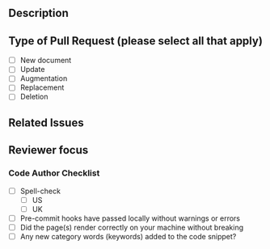 ## Description

<!-- DO NOT LEAVE THIS SECTION BLANK
Please complete along the following lines:
- this [describes/updates/expands/replaces/removes] the design document for...
- describe where possible the context for the changes, why are we doing it? -->

## Type of Pull Request (please select all that apply)

- [ ] New document
- [ ] Update
- [ ] Augmentation
- [ ] Replacement
- [ ] Deletion
<!--TODO are we missing any here? -->

## Related Issues

<!-- To avoid the reviewer having to hunt for this information please note the issues here

Please use the following format: #[number] - optional, give a short title -->

## Reviewer focus

<!-- Any particular section the reviewer should focus on, anywhere that would be a good place to start? -->

### Code Author Checklist
<!-- This is to help you determine if your work is ready to be reviewed -->
- [ ] Spell-check
    - [ ] US 
    - [ ] UK
- [ ] Pre-commit hooks have passed locally without warnings or errors
- [ ] Did the page(s) render correctly on your machine without breaking
- [ ] Any new category words (keywords) added to the code snippet?
